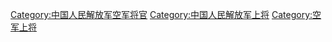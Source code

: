 [[Category:中国人民解放军空军将官|Category:中国人民解放军空军将官]]
[[Category:中国人民解放军上将|Category:中国人民解放军上将]]
[[Category:空军上将|Category:空军上将]]